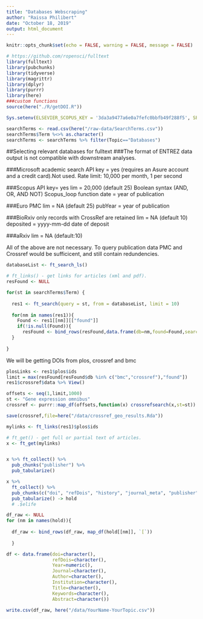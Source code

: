 ```yaml
---
title: "Databases Webscraping"
author: "Raissa Philibert"
date: "October 18, 2019"
output: html_document
---
```


```r

knitr::opts_chunk$set(echo = FALSE, warning = FALSE, message = FALSE)

```


```r
# https://github.com/ropensci/fulltext
library(fulltext)
library(pubchunks)
library(tidyverse)
library(magrittr)
library(dplyr)
library(purrr)
library(here)
###custom functions
source(here("./R/getDOI.R"))
```

```r
Sys.setenv(ELSEVIER_SCOPUS_KEY = '3da3a9477a6e0a7fefc0bbfb49f288f5', SPRINGER_KEY = 'dc293398c185c33d930865ae1fd6eae3', ENTREZ_KEY = "1621b309cd4dab23f28c432d4e7baa76d909" )

```

```r

searchTerms <- read.csv(here("/raw-data/SearchTerms.csv"))
searchTerms$Term %<>% as.character()
searchTerms <- searchTerms %>% filter(Topic=="Databases")
```


##Selecting relevant databases for fulltext 
###The format of ENTREZ data output is not compatible with downstream analyses. 

###Microsoft academic search 
API key = yes (requires an Asure account and a credit card).Not used. 
Rate limit: 10,000 per month, 1 per second

###Scopus 
API key= yes
lim = 20,000 (default 25)
Boolean syntax (AND, OR, AND NOT)
Scopus_loop function
date = year of publication

###Euro PMC
lim = NA (default 25)
pubYear = year of publication


###BioRxiv
only records with CrossRef are retained
lim = NA (default 10)
deposited = yyyy-mm-dd date of deposit

###aRxiv
lim = NA (default:10)

All of the above are not necessary. To query publication data PMC and Crossref would be sufficicent, and still contain redundencies.  


```r

databaseList <- ft_search_ls()

# ft_links() - get links for articles (xml and pdf).
resFound <- NULL

for(st in searchTerms$Term) {
  
  res1 <- ft_search(query = st, from = databaseList, limit = 10)
  
  for(nm in names(res1)){
    Found <- res1[[nm]][["found"]]
    if(!is.null(Found)){
      resFound <- bind_rows(resFound,data.frame(db=nm,found=Found,searchTerm=st))}
  }
  
}

```

We will be getting DOIs from plos, crossref and bmc
```r
plosLinks <- res1$plos$ids
limit = max(resFound[resFound$db %in% c("bmc","crossref"),"found"])
res1$crossref$data %>% View()
```

```r
offsets <- seq(1,limit,1000)
st <- "Gene expression omnibus"
crossref <- purrr::map_df(offsets,function(x) crossrefsearch(x,st=st))

save(crossref,file=here("/data/crossref_geo_results.Rda"))
```

```r
mylinks <- ft_links(res1)$plos$ids

# ft_get() - get full or partial text of articles.
x <- ft_get(mylinks)


x %>% ft_collect() %>% 
  pub_chunks("publisher") %>% 
  pub_tabularize()

x %>%
  ft_collect() %>% 
  pub_chunks(c("doi", "refDois", "history", "journal_meta", "publisher", "author", "aff", "title", "keywords", "abstract")) %>%  
  pub_tabularize() -> hold
  # .$elife

```



```r

df_raw <- NULL
for (nm in names(hold)){
  
  df_raw <- bind_rows(df_raw, map_df(hold[[nm]], `[`))
  
  }

df <- data.frame(doi=character(),
                 refDois=character(),
                 Year=numeric(),
                 Journal=character(),
                 Author=character(),
                 Institution=character(),
                 Title=character(),
                 Keywords=character(),
                 Abstract=character())

```

```r

write.csv(df_raw, here("/data/YourName-YourTopic.csv"))

```


